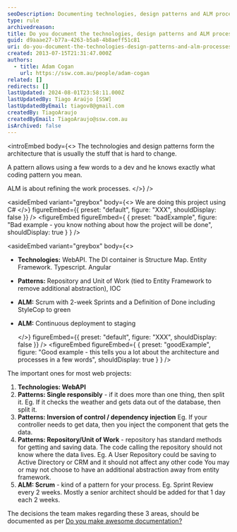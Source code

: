 ```yaml
---
seoDescription: Documenting technologies, design patterns and ALM processes helps refine project architecture and work processes.
type: rule
archivedreason:
title: Do you document the technologies, design patterns and ALM processes?
guid: d9aaae27-b77a-4263-b5a8-4b8aeff51c81
uri: do-you-document-the-technologies-design-patterns-and-alm-processes
created: 2013-07-15T21:31:47.000Z
authors:
  - title: Adam Cogan
    url: https://ssw.com.au/people/adam-cogan
related: []
redirects: []
lastUpdated: 2024-08-01T23:58:11.000Z
lastUpdatedBy: Tiago Araújo [SSW]
lastUpdatedByEmail: tiagov8@gmail.com
createdBy: TiagoAraujo
createdByEmail: TiagoAraujo@ssw.com.au
isArchived: false
---
```


<introEmbed
  body={<>
The technologies and design patterns form the architecture that is usually the stuff that is hard to change.

A pattern allows using a few words to a dev and he knows exactly what coding pattern you mean.

ALM is about refining the work processes.
  </>}
/>

<asideEmbed
  variant="greybox"
  body={<>
    We are doing this project using C#
  </>}
  figureEmbed={{
    preset: "default",
    figure: "XXX",
    shouldDisplay: false
  }}
/>
<figureEmbed figureEmbed={ {
  preset: "badExample",
  figure: "Bad example - you know nothing about how the project will be done",
  shouldDisplay: true
} } />



<asideEmbed
  variant="greybox"
  body={<>
    
* **Technologies:** WebAPI. The DI container is Structure Map. Entity Framework. Typescript. Angular
* **Patterns:** Repository and Unit of Work (tied to Entity Framework to remove additional abstraction), IOC
* **ALM:** Scrum with 2-week Sprints and a Definition of Done including StyleCop to green
* **ALM:** Continuous deployment to staging

  </>}
  figureEmbed={{
    preset: "default",
    figure: "XXX",
    shouldDisplay: false
  }}
/>
<figureEmbed figureEmbed={ {
  preset: "goodExample",
  figure: "Good example - this tells you a lot about the architecture and processes in a few words",
  shouldDisplay: true
} } />


The important ones for most web projects:

1. **Technologies: WebAPI**
2. **Patterns: Single responsibly** - if it does more than one thing, then split it.
   Eg. If it checks the weather and gets data out of the database, then split it.
3. **Patterns: Inversion of control / dependency injection**
   Eg. If your controller needs to get data, then you inject the component that gets the data.
4. **Patterns: Repository/Unit of Work** - repository has standard methods for getting and saving data. The code calling the repository should not know where the data lives.
   Eg. A User Repository could be saving to Active Directory or CRM and it should not affect any other code
   You may or may not choose to have an additional abstraction away from entity framework.
5. **ALM: Scrum** - kind of a pattern for your process.
   Eg. Sprint Review every 2 weeks.
   Mostly a senior architect should be added for that 1 day each 2 weeks.

The decisions the team makes regarding these 3 areas, should be documented as per [Do you make awesome documentation?](/do-you-review-the-documentation)
